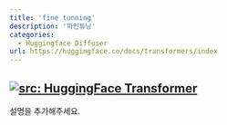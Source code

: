 ```yaml
---
title: 'fine tunning'
description: '파인튜닝'
categories:
  - Huggingface Diffuser
url: https://huggingface.co/docs/transformers/index
---
```

<a href="https://huggingface.co/docs/diffusers/index" target="_blank"><img   loading="lazy" alt="src: HuggingFace Transformer" src="https://img.shields.io/badge/문서-Huggingface_Diffuser-blue" ></a>
---
설명을 추가해주세요.
